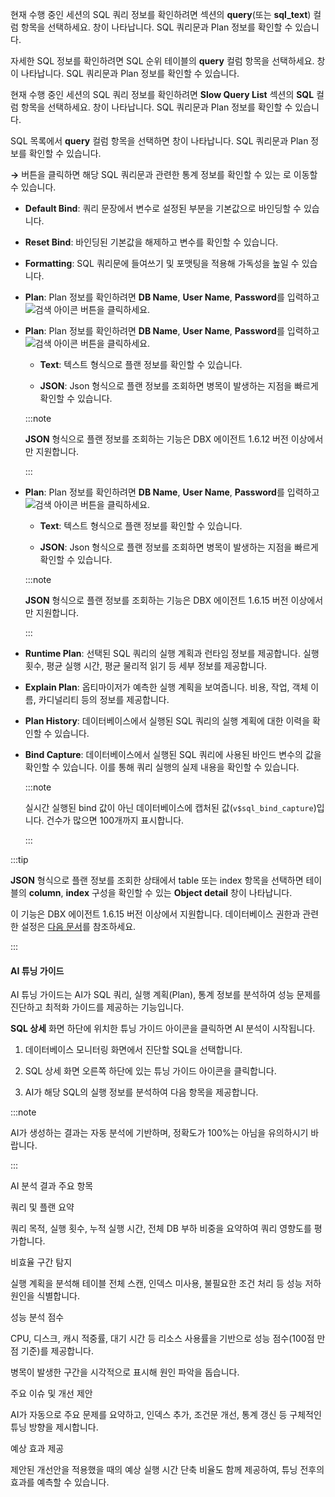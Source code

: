<Title hashid="query-details" level={props.level}>SQL 상세 정보 확인하기</Title>

<InDoc pages="instance-monitoring,multi-instance-monitoring">

현재 수행 중인 세션의 SQL 쿼리 정보를 확인하려면 <Cmdname sid="active_sessions" className="uitext" /> 섹션의 **query**(또는 **sql_text**) 컬럼 항목을 선택하세요. <Cmdname sid="TTL06224" className="uitext" /> 창이 나타납니다. SQL 쿼리문과 Plan 정보를 확인할 수 있습니다.

</InDoc>

<InDoc pages="analysis-compare-top-sql">

자세한 SQL 정보를 확인하려면 SQL 순위 테이블의 **query** 컬럼 항목을 선택하세요. <Cmdname sid="TTL06224" className="uitext" /> 창이 나타납니다. SQL 쿼리문과 Plan 정보를 확인할 수 있습니다.

</InDoc>

<InDoc pages="slow-query">

현재 수행 중인 세션의 SQL 쿼리 정보를 확인하려면 **Slow Query List** 섹션의 **SQL** 컬럼 항목을 선택하세요. <Cmdname sid="TTL06224" className="uitext" /> 창이 나타납니다. SQL 쿼리문과 Plan 정보를 확인할 수 있습니다.

</InDoc>

<InDoc pages="analysis-sql">

SQL 목록에서 **query** 컬럼 항목을 선택하면 <Cmdname sid="TTL06224" className="uitext" /> 창이 나타납니다. SQL 쿼리문과 Plan 정보를 확인할 수 있습니다.

</InDoc>

<Cmdname sid="BTN06225" className="uitext" />**→** 버튼을 클릭하면 해당 SQL 쿼리문과 관련한 통계 정보를 확인할 수 있는 <Cmdname sid="statistics_sql" className="uitext" />로 이동할 수 있습니다.

<InDoc product="oracle-pro,oracle"><ImgLang img="db-sql-details-oracle-pro.png" desc="SQL 상세" /></InDoc>

<InDoc product="postgresql,mysql"><ImgLang img="db-sql-details-postgresql.png" desc="SQL 상세" /></InDoc>

<InDoc product="mssql"><ImgLang img="db-sql-details-mssql.png" desc="SQL 상세" /></InDoc>

<InDoc product="db2,sapase"><ImgLang img="db-sql-details-db2.png" desc="SQL 상세" /></InDoc>

<Xclude product="postgresql,mysql,oracle-pro,oracle,mssql,db2,sapase"><ImgLang img="db-sql-details-common.png" desc="SQL 상세" /></Xclude>

<InDoc product='postgresql,mysql,altibase,cubrid,mssql,db2'>

* **Default Bind**: 쿼리 문장에서 변수로 설정된 부분을 기본값으로 바인딩할 수 있습니다.

* **Reset Bind**: 바인딩된 기본값을 해제하고 변수를 확인할 수 있습니다.

* **Formatting**: SQL 쿼리문에 들여쓰기 및 포맷팅을 적용해 가독성을 높일 수 있습니다.

</InDoc>

<InDoc product="altibase,cubrid,mssql">

* **Plan**: Plan 정보를 확인하려면 **DB Name**, **User Name**, **Password**를 입력하고 ![검색 아이콘](/img/ico-btn-search.png) 버튼을 클릭하세요.

</InDoc>

<InDoc product='postgresql,mysql'>

* **Plan**: Plan 정보를 확인하려면 **DB Name**, **User Name**, **Password**를 입력하고 ![검색 아이콘](/img/ico-btn-search.png) 버튼을 클릭하세요.

  * **Text**: 텍스트 형식으로 플랜 정보를 확인할 수 있습니다.

  * **JSON**: Json 형식으로 플랜 정보를 조회하면 병목이 발생하는 지점을 빠르게 확인할 수 있습니다.

  :::note

  **JSON** 형식으로 플랜 정보를 조회하는 기능은 DBX 에이전트 1.6.12 버전 이상에서만 지원합니다.

  :::

</InDoc>

<InDoc product='mysql'>

* **Plan**: Plan 정보를 확인하려면 **DB Name**, **User Name**, **Password**를 입력하고 ![검색 아이콘](/img/ico-btn-search.png) 버튼을 클릭하세요.

  * **Text**: 텍스트 형식으로 플랜 정보를 확인할 수 있습니다.

  * **JSON**: Json 형식으로 플랜 정보를 조회하면 병목이 발생하는 지점을 빠르게 확인할 수 있습니다.

  :::note

  **JSON** 형식으로 플랜 정보를 조회하는 기능은 DBX 에이전트 1.6.15 버전 이상에서만 지원합니다.

  :::

</InDoc>

<InDoc product='oracle-pro,oracle'>

* **Runtime Plan**: 선택된 SQL 쿼리의 실행 계획과 런타임 정보를 제공합니다. 실행 횟수, 평균 실행 시간, 평균 물리적 읽기 등 세부 정보를 제공합니다.

* **Explain Plan**: 옵티마이저가 예측한 실행 계획을 보여줍니다. 비용, 작업, 객체 이름, 카디널리티 등의 정보를 제공합니다.

* **Plan History**: 데이터베이스에서 실행된 SQL 쿼리의 실행 계획에 대한 이력을 확인할 수 있습니다.

* **Bind Capture**: 데이터베이스에서 실행된 SQL 쿼리에 사용된 바인드 변수의 값을 확인할 수 있습니다. 이를 통해 쿼리 실행의 실제 내용을 확인할 수 있습니다.

  :::note

  실시간 실행된 bind 값이 아닌 데이터베이스에 캡처된 값(`v$sql_bind_capture`)입니다. 건수가 많으면 100개까지 표시합니다.

  :::

</InDoc>

<InDoc product='postgresql,mysql'>

:::tip

**JSON** 형식으로 플랜 정보를 조회한 상태에서 table 또는 index 항목을 선택하면 테이블의 **column**, **index** 구성을 확인할 수 있는 **Object detail** 창이 나타납니다.

<ImgLang img='db-sql-objectdetail-pg.png' desc='Object detail' />

이 기능은 DBX 에이전트 1.6.15 버전 이상에서 지원합니다. 데이터베이스 권한과 관련한 설정은 [다음 문서](install-agent#uid)를 참조하세요.

:::

</InDoc>

<InDoc product='postgresql,mysql,oracle,oracle-pro,mssql'>

#### AI 튜닝 가이드

AI 튜닝 가이드는 AI가 SQL 쿼리, 실행 계획(Plan), 통계 정보를 분석하여 성능 문제를 진단하고 최적화 가이드를 제공하는 기능입니다.

**SQL 상세** 화면 하단에 위치한 튜닝 가이드 아이콘을 클릭하면 AI 분석이 시작됩니다. 

1. 데이터베이스 모니터링 화면에서 진단할 SQL을 선택합니다.

1. SQL 상세 화면 오른쪽 하단에 있는 튜닝 가이드 아이콘을 클릭합니다.

1. AI가 해당 SQL의 실행 정보를 분석하여 다음 항목을 제공합니다.

:::note

AI가 생성하는 결과는 자동 분석에 기반하며, 정확도가 100%는 아님을 유의하시기 바랍니다.

:::

AI 분석 결과 주요 항목

쿼리 및 플랜 요약

쿼리 목적, 실행 횟수, 누적 실행 시간, 전체 DB 부하 비중을 요약하여 쿼리 영향도를 평가합니다.

비효율 구간 탐지

실행 계획을 분석해 테이블 전체 스캔, 인덱스 미사용, 불필요한 조건 처리 등 성능 저하 원인을 식별합니다.

성능 분석 점수

CPU, 디스크, 캐시 적중률, 대기 시간 등 리소스 사용률을 기반으로 성능 점수(100점 만점 기준)를 제공합니다.

병목이 발생한 구간을 시각적으로 표시해 원인 파악을 돕습니다.

주요 이슈 및 개선 제안

AI가 자동으로 주요 문제를 요약하고, 인덱스 추가, 조건문 개선, 통계 갱신 등 구체적인 튜닝 방향을 제시합니다.

예상 효과 제공

제안된 개선안을 적용했을 때의 예상 실행 시간 단축 비율도 함께 제공하여, 튜닝 전후의 효과를 예측할 수 있습니다.


</InDoc>